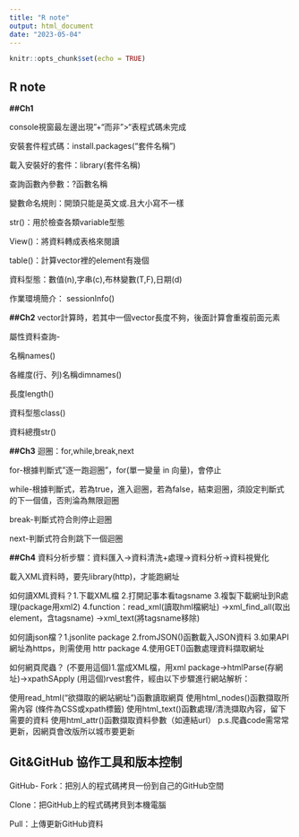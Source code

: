 ```yaml
---
title: "R note"
output: html_document
date: "2023-05-04"
---
```


```r
knitr::opts_chunk$set(echo = TRUE)
```

## R note

**\##Ch1**

console視窗最左邊出現"+"而非"\>"表程式碼未完成

安裝套件程式碼：install.packages("套件名稱")

載入安裝好的套件：library(套件名稱)

查詢函數內參數：?函數名稱

變數命名規則：開頭只能是英文或.且大小寫不一樣

str()：用於檢查各類variable型態

View()：將資料轉成表格來閱讀

table()：計算vector裡的element有幾個

資料型態：數值(n),字串(c),布林變數(T,F),日期(d)

作業環境簡介： sessionInfo()

**\##Ch2**
vector計算時，若其中一個vector長度不夠，後面計算會重複前面元素

屬性資料查詢-

名稱names()

各維度(行、列)名稱dimnames()

長度length()

資料型態class()

資料總攬str()

**\##Ch3**
迴圈：for,while,break,next

for-根據判斷式"逐一跑迴圈"，for(單一變量 in 向量)，會停止

while-根據判斷式，若為true，進入迴圈，若為false，結束迴圈，須設定判斷式的下一個值，否則淪為無限迴圈

break-判斷式符合則停止迴圈

next-判斷式符合則跳下一個迴圈

**\##Ch4**
資料分析步驟：資料匯入->資料清洗+處理->資料分析->資料視覺化

載入XML資料時，要先library(http)，才能跑網址

如何讀XML資料？1.下載XML檔
               2.打開記事本看tagsname
               3.複製下載網址到R處理(package用xml2)
               4.function：read_xml(讀取hml檔網址)
               ->xml_find_all(取出element，含tagsname)
               ->xml_text(將tagsname移除)
               
如何讀json檔？1.jsonlite package
              2.fromJSON()函數載入JSON資料
              3.如果API網址為https，則需使用 httr package
              4.使用GET()函數處理資料擷取網址

如何網頁爬蟲？
(不要用這個)1.當成XML檔，用xml package->htmlParse(存網址)->xpathSApply
(用這個)rvest套件，經由以下步驟進行網站解析：

使用read_html(“欲擷取的網站網址”)函數讀取網頁
使用html_nodes()函數擷取所需內容 (條件為CSS或xpath標籤)
使用html_text()函數處理/清洗擷取內容，留下需要的資料
使用html_attr()函數擷取資料參數（如連結url）
p.s.爬蟲code需常常更新，因網頁會改版所以城市要更新



## Git&GitHub 協作工具和版本控制

GitHub- Fork：把別人的程式碼拷貝一份到自己的GitHub空間

Clone：把GitHub上的程式碼拷貝到本機電腦

Pull：上傳更新GitHub資料
